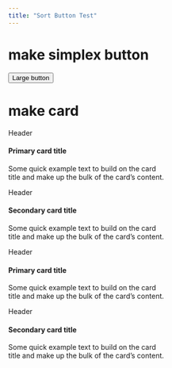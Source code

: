 ```yaml
---
title: "Sort Button Test"
---
```


# make simplex button

<button type="button" class="btn btn-primary btn-lg">Large button</button>


# make card


<div class="card border-primary mb-3" style="max-width: 20rem;">
<div class="card-header">Header</div>
<div class="card-body">
<h4 class="card-title">Primary card title</h4>
<p class="card-text">Some quick example text to build on the card title and make up the bulk of the card's content.</p>
</div>
</div>
<div class="card border-secondary mb-3" style="max-width: 20rem;">
<div class="card-header">Header</div>
<div class="card-body">
<h4 class="card-title">Secondary card title</h4>
<p class="card-text">Some quick example text to build on the card title and make up the bulk of the card's content.</p>
</div>
</div>

<div class="card border-primary mb-3" style="max-width: 20rem;">
<div class="card-header">Header</div>
<div class="card-body">
<h4 class="card-title">Primary card title</h4>
<p class="card-text">Some quick example text to build on the card title and make up the bulk of the card's content.</p>
</div>
</div>
<div class="card border-secondary mb-3" style="max-width: 20rem;">
<div class="card-header">Header</div>
<div class="card-body">
<h4 class="card-title">Secondary card title</h4>
<p class="card-text">Some quick example text to build on the card title and make up the bulk of the card's content.</p>
</div>
</div>